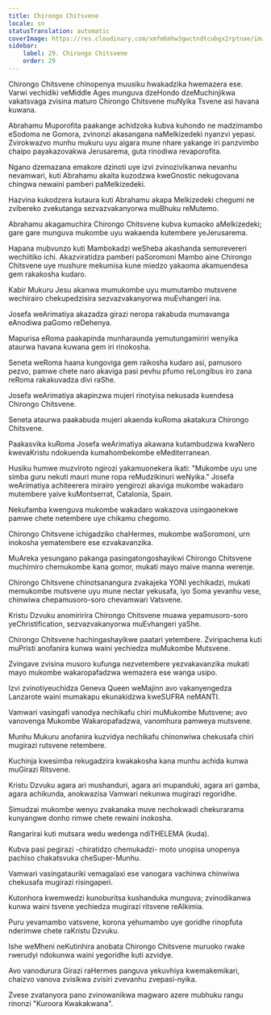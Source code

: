 ```yaml
---
title: Chirongo Chitsvene
locale: sn
statusTranslation: automatic
coverImage: https://res.cloudinary.com/xmfm6mhw3gwctndtcubgx2rptnae/image/upload/v1741354419/small_cover_la_gran_rebelion_28716e29d2.webp
sidebar:
    label: 29. Chirongo Chitsvene
    order: 29
---
```

Chirongo Chitsvene chinopenya muusiku hwakadzika hwemazera ese. Varwi vechidiki veMiddle Ages munguva dzeHondo dzeMuchinjikwa vakatsvaga zvisina maturo Chirongo Chitsvene muNyika Tsvene asi havana kuwana.

Abrahamu Muporofita paakange achidzoka kubva kuhondo ne madzimambo eSodoma ne Gomora, zvinonzi akasangana naMelkizedeki nyanzvi yepasi. Zvirokwazvo munhu mukuru uyu aigara mune nhare yakange iri panzvimbo chaipo payakazovakwa Jerusarema, guta rinodiwa revaporofita.

Ngano dzemazana emakore dzinoti uye izvi zvinozivikanwa nevanhu nevamwari, kuti Abrahamu akaita kuzodzwa kweGnostic nekugovana chingwa newaini pamberi paMelkizedeki.

Hazvina kukodzera kutaura kuti Abrahamu akapa Melkizedeki chegumi ne zvibereko zvekutanga sezvazvakanyorwa muBhuku reMutemo.

Abrahamu akagamuchira Chirongo Chitsvene kubva kumaoko aMelkizedeki; gare gare munguva mukombe uyu wakaenda kutembere yeJerusarema.

Hapana mubvunzo kuti Mambokadzi weSheba akashanda semurevereri wechiitiko ichi. Akazviratidza pamberi paSoromoni Mambo aine Chirongo Chitsvene uye mushure mekumisa kune miedzo yakaoma akamuendesa gem rakakosha kudaro.

Kabir Mukuru Jesu akanwa mumukombe uyu mumutambo mutsvene wechirairo chekupedzisira sezvazvakanyorwa muEvhangeri ina.

Josefa weArimatiya akazadza girazi neropa rakabuda mumavanga eAnodiwa paGomo reDehenya.

Mapurisa eRoma paakapinda munharaunda yemutungamiriri wenyika ataurwa havana kuwana gem iri rinokosha.

Seneta weRoma haana kungoviga gem raikosha kudaro asi, pamusoro pezvo, pamwe chete naro akaviga pasi pevhu pfumo reLongibus iro zana reRoma rakakuvadza divi raShe.

Josefa weArimatiya akapinzwa mujeri rinotyisa nekusada kuendesa Chirongo Chitsvene.

Seneta ataurwa paakabuda mujeri akaenda kuRoma akatakura Chirongo Chitsvene.

Paakasvika kuRoma Josefa weArimatiya akawana kutambudzwa kwaNero kwevaKristu ndokuenda kumahombekombe eMediterranean.

Husiku humwe muzviroto ngirozi yakamuonekera ikati: "Mukombe uyu une simba guru nekuti mauri mune ropa reMudzikinuri weNyika." Josefa weArimatiya achiteerera mirairo yengirozi akaviga mukombe wakadaro mutembere yaive kuMontserrat, Catalonia, Spain.

Nekufamba kwenguva mukombe wakadaro wakazova usingaonekwe pamwe chete netembere uye chikamu chegomo.

Chirongo Chitsvene ichigadziko chaHermes, mukombe waSoromoni, urn inokosha yematembere ese ezvakavanzika.

MuAreka yesungano pakanga pasingatongoshayikwi Chirongo Chitsvene muchimiro chemukombe kana gomor, mukati mayo maive manna werenje.

Chirongo Chitsvene chinotsanangura zvakajeka YONI yechikadzi, mukati memukombe mutsvene uyu mune nectar yekusafa, iyo Soma yevanhu vese, chinwiwa chepamusoro-soro chevamwari Vatsvene.

Kristu Dzvuku anomiririra Chirongo Chitsvene muawa yepamusoro-soro yeChristification, sezvazvakanyorwa muEvhangeri yaShe.

Chirongo Chitsvene hachingashayikwe paatari yetembere. Zviripachena kuti muPristi anofanira kunwa waini yechiedza muMukombe Mutsvene.

Zvingave zvisina musoro kufunga nezvetembere yezvakavanzika mukati mayo mukombe wakaropafadzwa wemazera ese wanga usipo.

Izvi zvinotiyeuchidza Geneva Queen weMajinn avo vakanyengedza Lanzarote waini mumakapu ekunakidzwa kweSUFRA neMANTI.

Vamwari vasingafi vanodya nechikafu chiri muMukombe Mutsvene; avo vanovenga Mukombe Wakaropafadzwa, vanomhura pamweya mutsvene.

Munhu Mukuru anofanira kuzvidya nechikafu chinonwiwa chekusafa chiri mugirazi rutsvene retembere.

Kuchinja kwesimba rekugadzira kwakakosha kana munhu achida kunwa muGirazi Ritsvene.

Kristu Dzvuku agara ari mushanduri, agara ari mupanduki, agara ari gamba, agara achikunda, anokwazisa Vamwari nekunwa mugirazi regoridhe.

Simudzai mukombe wenyu zvakanaka muve nechokwadi chekurarama kunyangwe donho rimwe chete rewaini inokosha.

Rangarirai kuti mutsara wedu wedenga ndiTHELEMA (kuda).

Kubva pasi pegirazi -chiratidzo chemukadzi- moto unopisa unopenya pachiso chakatsvuka cheSuper-Munhu.

Vamwari vasingatauriki vemagalaxi ese vanogara vachinwa chinwiwa chekusafa mugirazi risingaperi.

Kutonhora kwemwedzi kunoburitsa kushanduka munguva; zvinodikanwa kunwa waini tsvene yechiedza mugirazi ritsvene reAlkimia.

Puru yevamambo vatsvene, korona yehumambo uye goridhe rinopfuta nderimwe chete raKristu Dzvuku.

Ishe weMheni neKutinhira anobata Chirongo Chitsvene muruoko rwake rwerudyi ndokunwa waini yegoridhe kuti azvidye.

Avo vanodurura Girazi raHermes panguva yekuvhiya kwemakemikari, chaizvo vanova zvisikwa zvisiri zvevanhu zvepasi-nyika.

Zvese zvatanyora pano zvinowanikwa magwaro azere mubhuku rangu rinonzi "Kuroora Kwakakwana".


